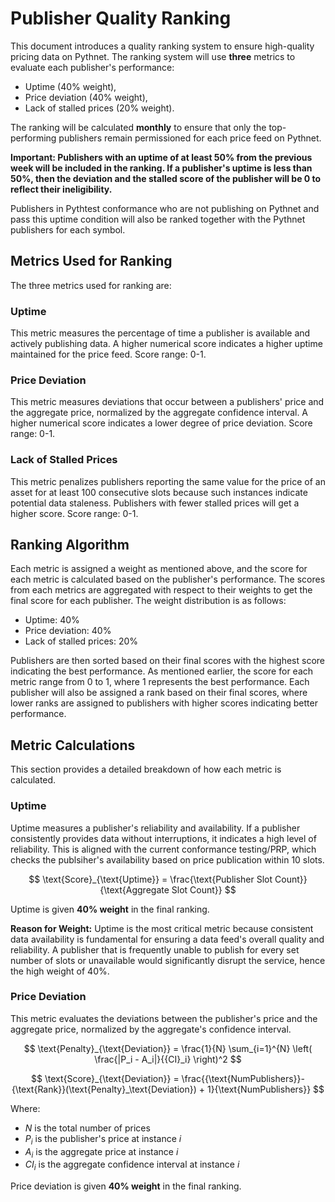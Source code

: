 
# Publisher Quality Ranking

This document introduces a quality ranking system to ensure high-quality pricing data on Pythnet. The ranking system will use **three** metrics to evaluate each publisher's performance: 
- Uptime (40% weight), 
- Price deviation (40% weight), 
- Lack of stalled prices (20% weight). 

The ranking will be calculated **monthly** to ensure that only the top-performing publishers remain permissioned for each price feed on Pythnet.

**Important: Publishers with an uptime of at least 50% from the previous week will be included in the ranking. If a publisher's uptime is less than 50%, then the deviation and the stalled score of the publisher will be 0 to reflect their ineligibility.**

Publishers in Pythtest conformance who are not publishing on Pythnet and pass this uptime condition will also be ranked together with the Pythnet publishers for each symbol.

## Metrics Used for Ranking

The three metrics used for ranking are:

### Uptime

This metric measures the percentage of time a publisher is available and actively publishing data. A higher numerical score indicates a higher uptime maintained for the price feed. Score range: 0-1.

### Price Deviation

This metric measures deviations that occur between a publishers' price and the aggregate price, normalized by the aggregate confidence interval. A higher numerical score indicates a lower degree of price deviation. Score range: 0-1.

### Lack of Stalled Prices

This metric penalizes publishers reporting the same value for the price of an asset for at least 100 consecutive slots because such instances indicate potential data staleness. Publishers with fewer stalled prices will get a higher score. Score range: 0-1.

## Ranking Algorithm

Each metric is assigned a weight as mentioned above, and the score for each metric is calculated based on the publisher's performance. 
The scores from each metrics are aggregated with respect to their weights to get the final score for each publisher. 
The weight distribution is as follows:
- Uptime: 40%
- Price deviation: 40%
- Lack of stalled prices: 20%

Publishers are then sorted based on their final scores with the highest score indicating the best performance.
As mentioned earlier, the score for each metric range from 0 to 1, where 1 represents the best performance. 
Each publisher will also be assigned a rank based on their final scores, where lower ranks are assigned to publishers with higher scores indicating better performance. 

## Metric Calculations

This section provides a detailed breakdown of how each metric is calculated.

### Uptime

Uptime measures a publisher's reliability and availability. If a publisher consistently provides data without interruptions, it indicates a high level of reliability. This is aligned with the current conformance testing/PRP, which checks the publsiher's availability based on price publication within 10 slots. 


$$
\text{Score}_{\text{Uptime}} = \frac{\text{Publisher Slot Count}}{\text{Aggregate Slot Count}}
$$

Uptime is given **40% weight** in the final ranking. 


**Reason for Weight:** Uptime is the most critical metric because consistent data availability is fundamental for ensuring a data feed's overall quality and reliability. A publisher that is frequently unable to publish for every set number of slots or unavailable would significantly disrupt the service, hence the high weight of 40%.


### Price Deviation

This metric evaluates the deviations between the publisher's price and the aggregate price, normalized by the aggregate's confidence interval.

$$
\text{Penalty}_{\text{Deviation}} =
\frac{1}{N} \sum_{i=1}^{N} \left( \frac{|P_i - A_i|}{{CI}_i} \right)^2 
$$

$$
\text{Score}_{\text{Deviation}} = \frac{{\text{NumPublishers}}-{\text{Rank}}(\text{Penalty}_\text{Deviation}) + 1}{\text{NumPublishers}}
$$

Where:
- $N$ is the total number of prices
- $P_i$ is the publisher's price at instance $i$
- $A_i$ is the aggregate price at instance $i$
- ${CI}_i$ is the aggregate confidence interval at instance $i$

Price deviation is given **40% weight** in the final ranking. 

